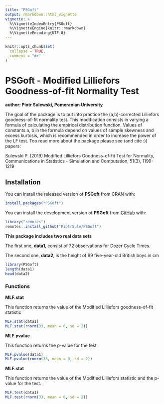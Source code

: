```yaml
---
title: "PSGoft"
output: rmarkdown::html_vignette
vignette: >
  %\VignetteIndexEntry{PSGoft}
  %\VignetteEngine{knitr::rmarkdown}
  %\VignetteEncoding{UTF-8}
---
```


```r
knitr::opts_chunk$set(
  collapse = TRUE,
  comment = "#>"
)
```

# PSGoft - Modified Lilliefors Goodness-of-fit Normality Test
**author: Piotr Sulewski, Pomeranian University**
<!-- badges: start -->
<!-- badges: end -->

The goal of the package is to put into practice the (a,b)-corrected Lilliefors goodness-of-fit normality test. This modification consists in varying a formula of calculating the empirical distribution function. Values of constants a, b in the formula depend on values of sample skewness and excess kurtosis, which is recommended in order to increase the power of the LF test.
Too read more about the package please see (and cite :)) papers:

Sulewski P. (2019) Modified Lilliefors Goodness-of-fit Test for Normality, Communications in Statistics - Simulation and Computation, 51(3), 1199-1219

## Installation

You can install the released version of **PSGoft** from CRAN with:

``` r
install.packages("PSGoft")
```

You can install the development version of **PSGoft** from [GitHub](https://github.com/) with:


``` r
library("remotes")
remotes::install_github("PiotrSule/PSGoft")
```


**This package includes two real data sets** 
  
The first one, **data1**, consist of 72 observations for Dozer Cycle Times.

The second one, **data2**, is the height of 99 five-year-old British boys in cm
  
```r
library(PSGoft)
length(data1)
head(data2)
```

### Functions
  
**MLF.stat**
  
This function returns the value of the Modified Lilliefors goodness-of-fit statistic

```r
MLF.stat(data1)
MLF.stat(rnorm(33, mean = 0, sd = 2))
```

**MLF.pvalue**
  
This function returns the p-value for the test

```r
MLF.pvalue(data1)
MLF.pvalue(rnorm(33, mean = 0, sd = 2))
```

**MLF.stat**

This function returns the value of the Modified Lilliefors statistic and the p-value for the test.

```r
MLF.test(data1)
MLF.test(rnorm(33, mean = 0, sd = 2))
```

